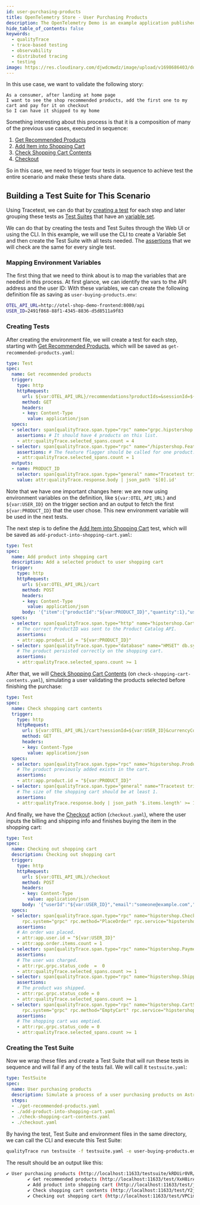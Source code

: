 ```yaml
---
id: user-purchasing-products
title: OpenTelemetry Store - User Purchasing Products
description: The OpenTelemetry Demo is an example application published by the OpenTelemtry CNCF project. This use case covers viewing recommended products before adding them to the shopping cart.
hide_table_of_contents: false
keywords:
  - qualityTrace
  - trace-based testing
  - observability
  - distributed tracing
  - testing
image: https://res.cloudinary.com/djwdcmwdz/image/upload/v1698686403/docs/Blog_Thumbnail_14_rsvkmo.jpg
---
```


In this use case, we want to validate the following story:

```
As a consumer, after landing at home page
I want to see the shop recommended products, add the first one to my cart and pay for it on checkout
So I can have it shipped to my home
```

Something interesting about this process is that it is a composition of many of the previous use cases, executed in sequence:
1. [Get Recommended Products](/live-examples/opentelemetry-store/use-cases/get-recommended-products)
2. [Add Item into Shopping Cart](/live-examples/opentelemetry-store/use-cases/add-item-into-shopping-cart)
3. [Check Shopping Cart Contents](/live-examples/opentelemetry-store/use-cases/check-shopping-cart-contents)
4. [Checkout](/live-examples/opentelemetry-store/use-cases/checkout)

So in this case, we need to trigger four tests in sequence to achieve test the entire scenario and make these tests share data.

## Building a Test Suite for This Scenario

Using Tracetest, we can do that by [creating a test](/web-ui/creating-tests) for each step and later grouping these tests as [Test Suites](/web-ui/creating-test-suites) that have an [variable set](/concepts/variable-sets).

We can do that by creating the tests and Test Suites through the Web UI or using the CLI. In this example, we will use the CLI to create a Variable Set and then create the Test Suite with all tests needed. The [assertions](/concepts/assertions) that we will check are the same for every single test.

### Mapping Environment Variables

The first thing that we need to think about is to map the variables that are needed in this process. At first glance, we can identify the vars to the API address and the user ID:
With these variables, we can create the following definition file as saving as `user-buying-products.env`:

```sh
OTEL_API_URL=http://otel-shop-demo-frontend:8080/api
USER_ID=2491f868-88f1-4345-8836-d5d8511a9f83
```

### Creating Tests

After creating the environment file, we will create a test for each step, starting with [Get Recommended Products](/live-examples/opentelemetry-store/use-cases/get-recommended-products), which will be saved as `get-recommended-products.yaml`:

```yaml
type: Test
spec:
  name: Get recommended products
  trigger:
    type: http
    httpRequest:
      url: ${var:OTEL_API_URL}/recommendations?productIds=&sessionId=${var:USER_ID}&currencyCode=
      method: GET
      headers:
      - key: Content-Type
        value: application/json
  specs:
  - selector: span[qualityTrace.span.type="rpc" name="grpc.hipstershop.ProductCatalogService/GetProduct" rpc.system="grpc" rpc.method="GetProduct" rpc.service="hipstershop.ProductCatalogService"]
    assertions: # It should have 4 products on this list.
    - attr:qualityTrace.selected_spans.count = 4
  - selector: span[qualityTrace.span.type="rpc" name="/hipstershop.FeatureFlagService/GetFlag" rpc.system="grpc" rpc.method="GetFlag" rpc.service="hipstershop.FeatureFlagService"]
    assertions: # The feature flagger should be called for one product.
    - attr:qualityTrace.selected_spans.count = 1
  outputs:
  - name: PRODUCT_ID
    selector: span[qualityTrace.span.type="general" name="Tracetest trigger"]
    value: attr:qualityTrace.response.body | json_path '$[0].id'
```

Note that we have one important changes here: we are now using environment variables on the definition, like `${var:OTEL_API_URL}` and `${var:USER_ID}` on the trigger section and an output to fetch the first `${var:PRODUCT_ID}` that the user chose. This new environment variable will be used in the next tests.

The next step is to define the [Add Item into Shopping Cart](/live-examples/opentelemetry-store/use-cases/add-item-into-shopping-cart) test, which will be saved as `add-product-into-shopping-cart.yaml`:

```yaml
type: Test
spec:
  name: Add product into shopping cart
  description: Add a selected product to user shopping cart
  trigger:
    type: http
    httpRequest:
      url: ${var:OTEL_API_URL}/cart
      method: POST
      headers:
      - key: Content-Type
        value: application/json
      body: '{"item":{"productId":"${var:PRODUCT_ID}","quantity":1},"userId":"${var:USER_ID}"}'
  specs:
  - selector: span[qualityTrace.span.type="http" name="hipstershop.CartService/AddItem"]
    # The correct ProductID was sent to the Product Catalog API.
    assertions:
    - attr:app.product.id = "${var:PRODUCT_ID}"
  - selector: span[qualityTrace.span.type="database" name="HMSET" db.system="redis" db.redis.database_index="0"]
    # The product persisted correctly on the shopping cart.
    assertions:
    - attr:qualityTrace.selected_spans.count >= 1
```

After that, we will [Check Shopping Cart Contents](/live-examples/opentelemetry-store/use-cases/check-shopping-cart-contents) (on `check-shopping-cart-contents.yaml`), simulating a user validating the products selected before finishing the purchase:

```yaml
type: Test
spec:
  name: Check shopping cart contents
  trigger:
    type: http
    httpRequest:
      url: ${var:OTEL_API_URL}/cart?sessionId=${var:USER_ID}&currencyCode=
      method: GET
      headers:
      - key: Content-Type
        value: application/json
  specs:
  - selector: span[qualityTrace.span.type="rpc" name="hipstershop.ProductCatalogService/GetProduct" rpc.system="grpc" rpc.method="GetProduct" rpc.service="hipstershop.ProductCatalogService"]
    # The product previously added exists in the cart.
    assertions:
    - attr:app.product.id = "${var:PRODUCT_ID}"
  - selector: span[qualityTrace.span.type="general" name="Tracetest trigger"]
    # The size of the shopping cart should be at least 1.
    assertions:
    - attr:qualityTrace.response.body | json_path '$.items.length' >= 1
```

And finally, we have the [Checkout](/live-examples/opentelemetry-store/use-cases/checkout) action (`checkout.yaml`), where the user inputs the billing and shipping info and finishes buying the item in the shopping cart:

```yaml
type: Test
spec:
  name: Checking out shopping cart
  description: Checking out shopping cart
  trigger:
    type: http
    httpRequest:
      url: ${var:OTEL_API_URL}/checkout
      method: POST
      headers:
      - key: Content-Type
        value: application/json
      body: '{"userId":"${var:USER_ID}","email":"someone@example.com","address":{"streetAddress":"1600 Amphitheatre Parkway","state":"CA","country":"United States","city":"Mountain View","zipCode":"94043"},"userCurrency":"USD","creditCard":{"creditCardCvv":672,"creditCardExpirationMonth":1,"creditCardExpirationYear":2030,"creditCardNumber":"4432-8015-6152-0454"}}'
  specs:
  - selector: span[qualityTrace.span.type="rpc" name="hipstershop.CheckoutService/PlaceOrder"
      rpc.system="grpc" rpc.method="PlaceOrder" rpc.service="hipstershop.CheckoutService"]
    assertions: 
    # An order was placed.
    - attr:app.user.id = "${var:USER_ID}"
    - attr:app.order.items.count = 1
  - selector: span[qualityTrace.span.type="rpc" name="hipstershop.PaymentService/Charge" rpc.system="grpc" rpc.method="Charge" rpc.service="hipstershop.PaymentService"]
    assertions: 
    # The user was charged.
    - attr:rpc.grpc.status_code  =  0
    - attr:qualityTrace.selected_spans.count >= 1
  - selector: span[qualityTrace.span.type="rpc" name="hipstershop.ShippingService/ShipOrder" rpc.system="grpc" rpc.method="ShipOrder" rpc.service="hipstershop.ShippingService"]
    assertions: 
    # The product was shipped.
    - attr:rpc.grpc.status_code = 0
    - attr:qualityTrace.selected_spans.count >= 1
  - selector: span[qualityTrace.span.type="rpc" name="hipstershop.CartService/EmptyCart"
      rpc.system="grpc" rpc.method="EmptyCart" rpc.service="hipstershop.CartService"]
    assertions: 
    # The shopping cart was emptied.
    - attr:rpc.grpc.status_code = 0
    - attr:qualityTrace.selected_spans.count >= 1
```

### Creating the Test Suite

Now we wrap these files and create a Test Suite that will run these tests in sequence and will fail if any of the tests fail. We will call it `testsuite.yaml`:

```yml
type: TestSuite
spec:
  name: User purchasing products
  description: Simulate a process of a user purchasing products on Astronomy store
  steps:
  - ./get-recommended-products.yaml
  - ./add-product-into-shopping-cart.yaml
  - ./check-shopping-cart-contents.yaml
  - ./checkout.yaml
```

By having the test, Test Suite and environment files in the same directory, we can call the CLI and execute this Test Suite:

```sh
qualityTrace run testsuite -f testsuite.yaml -e user-buying-products.env
```

The result should be an output like this:

```sh
✔ User purchasing products (http://localhost:11633/testsuite/kRDUir0VR/run/1)
        ✔ Get recommended products (http://localhost:11633/test/XxH8irA4R/run/1/test)
        ✔ Add product into shopping cart (http://localhost:11633/test/j_N8i9AVR/run/1/test)
        ✔ Check shopping cart contents (http://localhost:11633/test/Y2jim9AVg/run/1/test)
        ✔ Checking out shopping cart (http://localhost:11633/test/VPCim90Vg/run/1/test)
```
